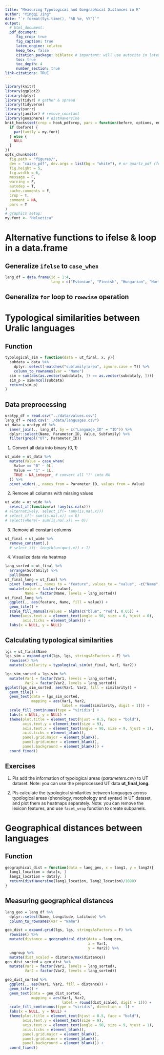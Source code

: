 ```yaml
---
title: "Measuring Typological and Goegraphical Distances in R"
author: "Yingqi Jing"
date: "`r format(Sys.time(), '%B %e, %Y')`"
output:
  # html_document:
  pdf_document:
     fig_crop: true
     fig_caption: true
     latex_engine: xelatex
     keep_tex: false
     citation_package: biblatex # important: will use autocite in latex
     toc: true
     toc_depth: 4
     number_section: true
link-citations: TRUE
---
```


```r
library(knitr)
library(ggplot2)
library(dplyr)
library(tidyr) # gather & spread
library(tidyverse)
library(purrr)
library(janitor) # remove_constant
library(geosphere) # distHaversine
knit_hooks$set(crop = hook_pdfcrop, pars = function(before, options, envir) {
  if (before) {
    par(family = my.font)
  } else {
    NULL
  }
})
opts_chunk$set(
  fig.path = "figures/",
  dev = "cairo_pdf", dev.args = list(bg = "white"), # or quartz_pdf (for lattice)
  fig.height = 5,
  fig.width = 6,
  message = F,
  warning = F,
  autodep = T,
  cache.comments = F,
  crop = T,
  comment = NA,
  pars = T
)
# graphics setup:
my.font <- "Helvetica"
```


\clearpage

Alternative functions to ifelse & loop in a data.frame
============================================

Generalize `ifelse` to `case_when`
-------------------------------------

```r
lang_df = data.frame(id = 1:4, 
                     lang = c("Estonian", "Finnish", "Hungarian", "North Saami"))
```


Generalize `for` loop to `rowwise` operation
-----------------------------------



Typological similarities between Uralic languages
========================================


Function
--------------

```r
typological_sim = function(data = ut_final, x, y){
  subdata = data %>% 
    dplyr::select(-matches("subfamily|area", ignore.case = T)) %>% 
    column_to_rownames(var = "Name")
  sim = sum(abs(as.vector(subdata[x, ]) == as.vector(subdata[y, ])))
  sim_p = sim/ncol(subdata)
  return(sim_p)
}
```


Data preprocessing
-------------------

```r
uratyp_df = read.csv("../data/values.csv")
lang_df = read.csv("../data/languages.csv")
ut_data = uratyp_df %>% 
  inner_join(., lang_df, by = c("Language_ID" = "ID")) %>% 
  dplyr::select(Name, Parameter_ID, Value, Subfamily) %>% 
  filter(grepl("UT", Parameter_ID))
```

(1) Convert all data into binary (0, 1)

```r
ut_wide = ut_data %>% 
  mutate(Value = case_when(
    Value == "0" ~ 0L,
    Value == "1" ~ 1L,
    TRUE ~ NA_integer_ # convert all "?" into NA
  )) %>%
  pivot_wider(., names_from = Parameter_ID, values_from = Value)
```


(2) Remove all columns with missing values

```r
ut_wide = ut_wide %>% 
  select_if(function(x) !any(is.na(x)))
# alternatively, select_if(~ !any(is.na(.x)))
# select_if(~ sum(is.na(.x)) == 0)
# select(where(~ sum(is.na(.x)) == 0))
```

(3) Remove all constant columns

```r
ut_final = ut_wide %>% 
  remove_constant(.)
  # select_if(~ length(unique(.x)) > 1)
```


(4) Visualize data via heatmap

```r
lang_sorted = ut_final %>% 
  arrange(Subfamily) %>% 
  pull(Name)
ut_final_long = ut_final %>% 
  pivot_longer(., names_to = "feature", values_to = "value", -c("Name", "Subfamily")) %>% 
  mutate(value = factor(value), 
         Name = factor(Name, levels = lang_sorted))
ut_final_long %>% 
  ggplot(., aes(feature, Name, fill = value)) +
  geom_tile() + 
  scale_fill_manual(values = alpha(c("blue", "red"), 0.65)) + 
  theme(axis.text.x = element_text(angle = 90, size = 6, hjust = 0), 
        axis.ticks = element_blank()) + 
  labs(x = NULL, y = NULL)
```

\clearpage 

Calculating typological similarities
---------------------------

```r
lgs = ut_final$Name
lgs_sim = expand.grid(lgs, lgs, stringsAsFactors = F) %>% 
  rowwise() %>% 
  mutate(similarity = typological_sim(ut_final, Var1, Var2))
```

```r
lgs_sim_sorted = lgs_sim %>%
  mutate(Var1 = factor(Var1, levels = lang_sorted),
         Var2 = factor(Var2, levels = lang_sorted))
ggplot(lgs_sim_sorted, aes(Var1, Var2, fill = similarity)) +
  geom_tile() + 
  geom_text(data = lgs_sim_sorted,
            mapping = aes(Var1, Var2, 
                          label = round(similarity, digit = 1))) +
  scale_fill_continuous(type = "viridis") + 
  labs(x = NULL, y = NULL) + 
  theme(plot.title = element_text(hjust = 0.5, face = "bold"),
        axis.text.y = element_text(size = 9),
        axis.text.x = element_text(angle = 90, size = 9, hjust = 1),
        axis.ticks = element_blank(),
        panel.grid.major = element_blank(),
        panel.grid.minor = element_blank(),
        panel.background = element_blank()) + 
  coord_fixed()
```
\clearpage

Exercises
-------------------

(1) Pls add the information of typological areas (*parameters.csv*) to UT dataset. Note: you can use the preprocessed UT data **ut_final_long**. 


(2) Pls calculate the typological similarities between languages across typological areas (phonology, morphology and syntax) in UT dataset, and plot them as heatmaps separately. Note: you can remove the lexicon features, and use `facet_wrap` function to create subpanels. 


\clearpage

Geographical distances between languages
==============================

Function
-----------


```r
geographical_dist = function(data = lang_geo, x = lang1, y = lang2){
  lang1_location = data[x, ]
  lang2_location = data[y, ]
  return(distHaversine(lang1_location, lang2_location)/1000)
}
```


Measuring geographical distances
---------------------------------

```r
lang_geo = lang_df %>% 
  dplyr::select(Name, Longitude, Latitude) %>% 
  column_to_rownames(var = "Name")
```

```r
geo_dist = expand.grid(lgs, lgs, stringsAsFactors = F) %>% 
  rowwise() %>% 
  mutate(distance = geographical_dist(data = lang_geo, 
                                      x = Var1, 
                                      y = Var2)) %>% 
  ungroup %>%
  mutate(dist_scaled = distance/max(distance))
geo_dist_sorted = geo_dist %>% 
  mutate(Var1 = factor(Var1, levels = lang_sorted),
         Var2 = factor(Var2, levels = lang_sorted))
```


```r
geo_dist_sorted %>% 
  ggplot(., aes(Var1, Var2, fill = distance)) +
  geom_tile() + 
  geom_text(data = geo_dist_sorted,
            mapping = aes(Var1, Var2,
                          label = round(dist_scaled, digit = 1))) +
  scale_fill_continuous(type = "viridis", direction = -1) + 
  labs(x = NULL, y = NULL) + 
  theme(plot.title = element_text(hjust = 0.5, face = "bold"),
        axis.text.y = element_text(size = 9),
        axis.text.x = element_text(angle = 90, size = 9, hjust = 1),
        axis.ticks = element_blank(),
        panel.grid.major = element_blank(),
        panel.grid.minor = element_blank(),
        panel.background = element_blank()) + 
  coord_fixed()
```
